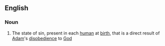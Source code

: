 ==English==

===Noun===
{{wikipedia}}
{{en-noun|sg=[[original]] [[sin]]|-}}

# The state of sin, present in each [[human]] at [[birth]], that is a direct result of [[Adam]]'s [[disobedience]] to [[God]]